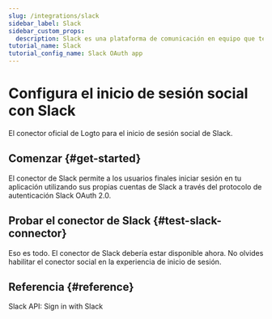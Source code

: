```yaml
---
slug: /integrations/slack
sidebar_label: Slack
sidebar_custom_props:
  description: Slack es una plataforma de comunicación en equipo que te permite conectarte con tu equipo.
tutorial_name: Slack
tutorial_config_name: Slack OAuth app
---
```




# Configura el inicio de sesión social con Slack

El conector oficial de Logto para el inicio de sesión social de Slack.

<GuideTip />

## Comenzar \{#get-started}

El conector de Slack permite a los usuarios finales iniciar sesión en tu aplicación utilizando sus propias cuentas de Slack a través del protocolo de autenticación Slack OAuth 2.0.

<Integration />

## Probar el conector de Slack \{#test-slack-connector}

Eso es todo. El conector de Slack debería estar disponible ahora. No olvides <MainSiteUrl href="/connectors/social-connectors#enable-social-sign-in">habilitar el conector social en la experiencia de inicio de sesión</MainSiteUrl>.

## Referencia \{#reference}

<Url href="https://api.slack.com/authentication/sign-in-with-slack">
  Slack API: Sign in with Slack
</Url>
